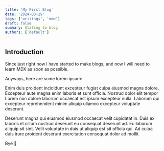 ```yaml
---
title: 'My First Blog'
date: '2024-03-29'
tags: ['writings', 'new']
draft: false
summary: Stating to blog
authors: ['default']
---
```


## Introduction

Since just right now I have started to make blogs, and now I will need to learn MDX as soon as possible.

Anyways, here are some lorem ipsum:

Enim duis proident incididunt excepteur fugiat culpa eiusmod magna dolore. Excepteur aute magna enim laboris et sunt officia. Nostrud dolor elit tempor Lorem non dolore laborum occaecat est ipsum excepteur nulla. Laborum qui excepteur reprehenderit minim aliquip ullamco excepteur voluptate deserunt.

Deserunt magna qui eiusmod eiusmod occaecat velit cupidatat in. Duis ex laboris et cillum nostrud deserunt eu consequat deserunt ad. Eu laborum aliquip sit sint. Velit voluptate in duis ut aliquip est sit officia qui. Ad culpa duis irure proident deserunt exercitation consequat dolor ad mollit.

Bye 👋

